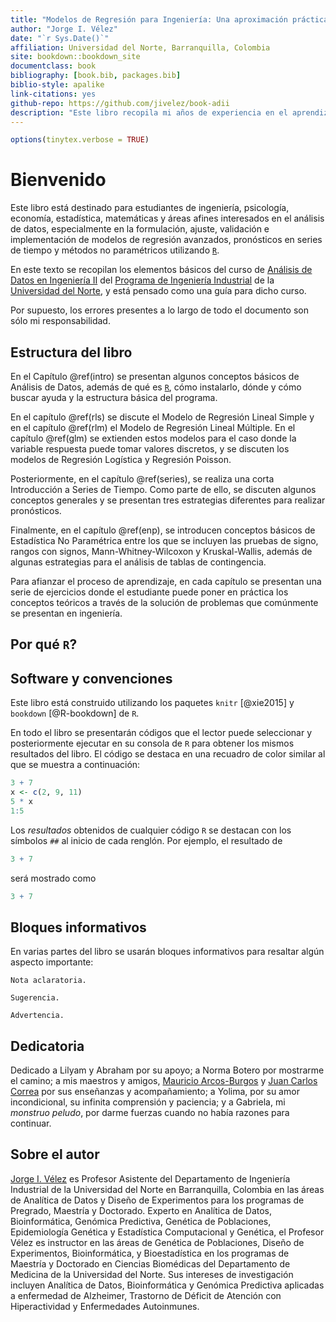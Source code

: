 ```yaml
--- 
title: "Modelos de Regresión para Ingeniería: Una aproximación práctica"
author: "Jorge I. Vélez"
date: "`r Sys.Date()`"
affiliation: Universidad del Norte, Barranquilla, Colombia
site: bookdown::bookdown_site
documentclass: book
bibliography: [book.bib, packages.bib]
biblio-style: apalike
link-citations: yes
github-repo: https://github.com/jivelez/book-adii
description: "Este libro recopila mi años de experiencia en el aprendizaje de R [@R], y está escrito como una guía para aquellos que recién comienzan."
---
```


```r
options(tinytex.verbose = TRUE)
```

# Bienvenido {-}
Este libro está destinado para estudiantes de ingeniería, psicología, economía, estadística, matemáticas y áreas afines interesados en el análisis de datos, especialmente en la formulación, ajuste, validación e implementación de modelos de regresión avanzados, pronósticos en series de tiempo y métodos no paramétricos utilizando [`R`](https://www.r-project.org/). 

En este texto se recopilan los elementos básicos del curso de [Análisis de Datos en Ingeniería II](https://pomelo.uninorte.edu.co/pls/prod/bwckctlg.p_disp_course_detail?cat_term_in=201910&subj_code_in=EST&crse_numb_in=1051) del [Programa de Ingeniería Industrial](https://www.uninorte.edu.co/web/ingenieria-industrial) de la [Universidad del Norte](https://www.uninorte.edu.co), y está pensado como una guía para dicho curso.
  
Por supuesto, los errores presentes a lo largo de todo el documento son sólo mi responsabilidad.


## Estructura del libro{-}
En el Capítulo \@ref(intro) se presentan algunos conceptos básicos de Análisis de Datos, además de qué es [`R`](https://www.r-project.org), cómo instalarlo, dónde y cómo buscar ayuda y la estructura básica del programa.

En el capítulo \@ref(rls) se discute el Modelo de Regresión Lineal Simple y en el capítulo \@ref(rlm) el Modelo de Regresión Lineal Múltiple. En el capítulo \@ref(glm) se extienden estos modelos para el caso donde la variable respuesta puede tomar valores discretos, y se discuten los modelos de Regresión Logística y Regresión Poisson. 

Posteriormente, en el capítulo \@ref(series), se realiza una corta Introducción a Series de Tiempo. Como parte de ello, se discuten algunos conceptos generales y se presentan tres estrategias diferentes para realizar pronósticos. 

Finalmente, en el capítulo \@ref(enp), se introducen conceptos básicos de Estadística No Paramétrica entre los que se incluyen las pruebas de signo, rangos con signos, Mann-Whitney-Wilcoxon y Kruskal-Wallis, además de algunas estrategias para el análisis de tablas de contingencia.

Para afianzar el proceso de aprendizaje, en cada capítulo se presentan una serie de ejercicios donde el estudiante puede poner en práctica los conceptos teóricos a través de la solución de problemas que comúnmente se presentan en ingeniería.

## Por qué `R`?{-}


## Software y convenciones {-} 
Este libro está construido utilizando los paquetes `knitr`\index{knitr} [@xie2015] y `bookdown`\index{bookdown} [@R-bookdown] de `R`.

En todo el libro se presentarán códigos que el lector puede seleccionar y posteriormente ejecutar en su consola de `R` para obtener los mismos resultados del libro. El código se destaca en una recuadro de color similar al que se muestra a continuación:

```r
3 + 7 
x <- c(2, 9, 11)
5 * x
1:5
```


Los _resultados_ obtenidos de cualquier código `R` se destacan con los símbolos `##` al inicio de cada renglón. Por ejemplo, el resultado de

```r
3 + 7
```

será mostrado como 

```r
3 + 7
```

## Bloques informativos {-}
En varias partes del libro se usarán bloques informativos para resaltar algún aspecto importante:

```block2
Nota aclaratoria.
```

```block2
Sugerencia.
```

```block2
Advertencia.
```

## Dedicatoria {-}
Dedicado a Lilyam y Abraham por su apoyo;  a Norma Botero por mostrarme el camino; a mis maestros y amigos, [Mauricio Arcos-Burgos](https://scholar.google.com.co/citations?user=MZlwFqgAAAAJ&hl=en) y [Juan Carlos Correa](http://ciencias.medellin.unal.edu.co/index.php/component/teachers/?escuela=Escuela%20de%20Estad%C3%ADstica&letra=&correo=jccorrea@unal.edu.co)  por sus enseñanzas y acompañamiento; a Yolima, por su amor incondicional, su infinita comprensión y paciencia; y a Gabriela, mi *monstruo peludo*, por darme fuerzas cuando no había razones para continuar.

## Sobre el autor {-}
[Jorge I. Vélez](https://jivelez.github.io) es Profesor Asistente del Departamento de Ingeniería Industrial de la Universidad del Norte en Barranquilla, Colombia en las áreas de Analítica de Datos y Diseño de Experimentos para los programas de Pregrado, Maestría y Doctorado. 
Experto en Analítica de Datos, Bioinformática, Genómica Predictiva, Genética de Poblaciones, Epidemiología Genética y Estadística Computacional y Genética, el  Profesor Vélez es instructor en las áreas de  Genética de Poblaciones, Diseño de Experimentos, Bioinformática, y Bioestadística en los programas de Maestría y Doctorado en Ciencias Biomédicas del Departamento de Medicina de la Universidad del Norte. Sus intereses de investigación incluyen Analítica de Datos, Bioinformática y Genómica Predictiva aplicadas a enfermedad de Alzheimer, Trastorno de Déficit de Atención con Hiperactividad y Enfermedades Autoinmunes.
